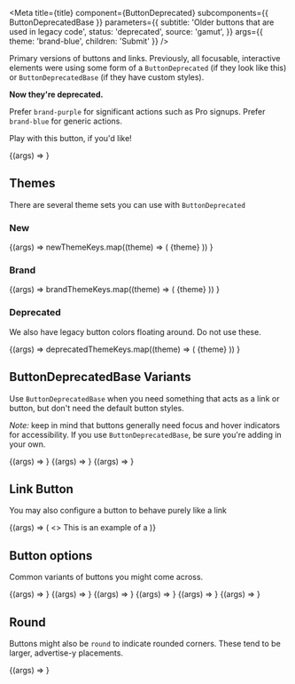


<Meta
  title={title}
  component={ButtonDeprecated}
  subcomponents={{ ButtonDeprecatedBase }}
  parameters={{
    subtitle: 'Older buttons that are used in legacy code',
    status: 'deprecated',
    source: 'gamut',
  }}
  args={{ theme: 'brand-blue', children: 'Submit' }}
/>

Primary versions of buttons and links. Previously, all focusable,
interactive elements were using some form of a `ButtonDeprecated` (if
they look like this) or `ButtonDeprecatedBase` (if they have custom
styles).

**Now they're deprecated.**

Prefer `brand-purple` for significant actions such as Pro signups. Prefer `brand-blue` for generic actions.

Play with this button, if you&apos;d like!

<Canvas>
  <Story name="ButtonDeprecated">
    {(args) => <ButtonDeprecated {...args} />}
  </Story>
</Canvas>

<PropsTable story="ButtonDeprecated" />

## Themes

There are several theme sets you can use with `ButtonDeprecated`

### New

<Canvas columns={1}>
  <Story name="New Buttons" args={{ style: { margin: '1rem' } }}>
    {(args) =>
      newThemeKeys.map((theme) => (
        <ButtonDeprecated key={theme} {...args} theme={theme}>
          {theme}
        </ButtonDeprecated>
      ))
    }
  </Story>
</Canvas>

### Brand

<Canvas columns={1}>
  <Story name="Brand Buttons" args={{ style: { margin: '1rem' } }}>
    {(args) =>
      brandThemeKeys.map((theme) => (
        <ButtonDeprecated key={theme} {...args} theme={theme}>
          {theme}
        </ButtonDeprecated>
      ))
    }
  </Story>
</Canvas>

### Deprecated

We also have legacy button colors floating around. Do not use these.

<Canvas>
  <Story name="Deprecated" args={{ style: { margin: '1rem' } }}>
    {(args) =>
      deprecatedThemeKeys.map((theme) => (
        <ButtonDeprecated key={`${theme}`} {...args} theme={theme}>
          {theme}
        </ButtonDeprecated>
      ))
    }
  </Story>
</Canvas>

## ButtonDeprecatedBase Variants

Use `ButtonDeprecatedBase` when you need something that acts as a link or
button, but don&apos;t need the default button styles.

_Note:_ keep in mind that buttons generally need focus and hover
indicators for accessibility. If you use `ButtonDeprecatedBase`, be sure you&apos;re
adding in your own.

<Canvas>
  <Story name="ButtonDeprecatedBase" args={{ children: 'I am basic' }}>
    {(args) => <ButtonDeprecatedBase {...args} />}
  </Story>
  <Story
    name="ButtonDeprecatedBase Link"
    args={{ href: '#', children: 'a basic link' }}
  >
    {(args) => <ButtonDeprecatedBase {...args} />}
  </Story>
  <Story
    name="ButtonDeprecatedBase Link Style"
    args={{ link: true, children: 'a basic button styled as a link' }}
  >
    {(args) => <ButtonDeprecatedBase {...args} />}
  </Story>
</Canvas>

## Link Button

You may also configure a button to behave purely like a link

<Canvas>
  <Story name="Link Button" args={{ children: 'Link', link: true, href: '#' }}>
    {(args) => (
      <>
        This is an example of a <ButtonDeprecated {...args} />
      </>
    )}
  </Story>
</Canvas>

## Button options

Common variants of buttons you might come across.

<Canvas columns={1}>
  <Story
    name="Flat"
    args={{ theme: 'brand-blue', flat: true, href: '#', children: 'Flaat' }}
  >
    {(args) => <ButtonDeprecated {...args} />}
  </Story>
  <Story
    name="Outline"
    args={{ children: 'Outline', href: '#', outline: true }}
  >
    {(args) => <ButtonDeprecated {...args} />}
  </Story>
  <Story name="Large" args={{ size: 'large', children: 'Large' }}>
    {(args) => <ButtonDeprecated {...args} />}
  </Story>
  <Story name="Small" args={{ size: 'small', children: 'Small' }}>
    {(args) => <ButtonDeprecated {...args} />}
  </Story>
  <Story name="Disabled" args={{ disabled: true, children: 'Disabled' }}>
    {(args) => <ButtonDeprecated {...args} />}
  </Story>
  <Story name="Caps" args={{ caps: true, children: 'Caps' }}>
    {(args) => <ButtonDeprecated {...args} />}
  </Story>
</Canvas>

## Round

Buttons might also be `round` to indicate rounded corners. These tend to
be larger, advertise-y placements.

<Canvas>
  <Story name="Round" args={{ round: true, children: 'Round' }}>
    {(args) => <ButtonDeprecated {...args} />}
  </Story>
</Canvas>

